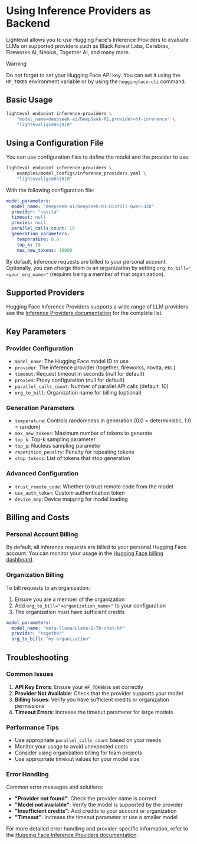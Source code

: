 # Using Inference Providers as Backend

Lighteval allows you to use Hugging Face's Inference Providers to evaluate LLMs on supported providers such as Black Forest Labs, Cerebras, Fireworks AI, Nebius, Together AI, and many more.

> [!WARNING]
> Do not forget to set your Hugging Face API key.
> You can set it using the `HF_TOKEN` environment variable or by using the `huggingface-cli` command.

## Basic Usage

```bash
lighteval endpoint inference-providers \
    "model_name=deepseek-ai/DeepSeek-R1,provider=hf-inference" \
    "lighteval|gsm8k|0|0"
```

## Using a Configuration File

You can use configuration files to define the model and the provider to use.

```bash
lighteval endpoint inference-providers \
    examples/model_configs/inference_providers.yaml \
    "lighteval|gsm8k|0|0"
```

With the following configuration file:

```yaml
model_parameters:
  model_name: "deepseek-ai/DeepSeek-R1-Distill-Qwen-32B"
  provider: "novita"
  timeout: null
  proxies: null
  parallel_calls_count: 10
  generation_parameters:
    temperature: 0.8
    top_k: 10
    max_new_tokens: 10000
```

By default, inference requests are billed to your personal account.
Optionally, you can charge them to an organization by setting `org_to_bill="<your_org_name>"` (requires being a member of that organization).

## Supported Providers

Hugging Face Inference Providers supports a wide range of LLM providers see the [Inference Providers documentation](https://huggingface.co/docs/inference-endpoints/guides/inference_providers) for the complete list.


## Key Parameters

### Provider Configuration
- `model_name`: The Hugging Face model ID to use
- `provider`: The inference provider (together, fireworks, novita, etc.)
- `timeout`: Request timeout in seconds (null for default)
- `proxies`: Proxy configuration (null for default)
- `parallel_calls_count`: Number of parallel API calls (default: 10)
- `org_to_bill`: Organization name for billing (optional)

### Generation Parameters
- `temperature`: Controls randomness in generation (0.0 = deterministic, 1.0 = random)
- `max_new_tokens`: Maximum number of tokens to generate
- `top_k`: Top-k sampling parameter
- `top_p`: Nucleus sampling parameter
- `repetition_penalty`: Penalty for repeating tokens
- `stop_tokens`: List of tokens that stop generation

### Advanced Configuration
- `trust_remote_code`: Whether to trust remote code from the model
- `use_auth_token`: Custom authentication token
- `device_map`: Device mapping for model loading

## Billing and Costs

### Personal Account Billing
By default, all inference requests are billed to your personal Hugging Face account. You can monitor your usage in the [Hugging Face billing dashboard](https://huggingface.co/settings/billing).

### Organization Billing
To bill requests to an organization:

1. Ensure you are a member of the organization
2. Add `org_to_bill="<organization_name>"` to your configuration
3. The organization must have sufficient credits

```yaml
model_parameters:
  model_name: "meta-llama/Llama-2-7b-chat-hf"
  provider: "together"
  org_to_bill: "my-organization"
```

## Troubleshooting

### Common Issues

1. **API Key Errors**: Ensure your `HF_TOKEN` is set correctly
2. **Provider Not Available**: Check that the provider supports your model
3. **Billing Issues**: Verify you have sufficient credits or organization permissions
4. **Timeout Errors**: Increase the timeout parameter for large models

### Performance Tips

- Use appropriate `parallel_calls_count` based on your needs
- Monitor your usage to avoid unexpected costs
- Consider using organization billing for team projects
- Use appropriate timeout values for your model size

### Error Handling

Common error messages and solutions:
- **"Provider not found"**: Check the provider name is correct
- **"Model not available"**: Verify the model is supported by the provider
- **"Insufficient credits"**: Add credits to your account or organization
- **"Timeout"**: Increase the timeout parameter or use a smaller model

For more detailed error handling and provider-specific information, refer to the [Hugging Face Inference Providers documentation](https://huggingface.co/docs/inference-endpoints/guides/inference_providers).
